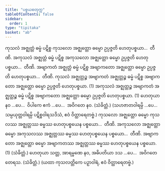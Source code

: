 ```yaml
---
title: "ပစ္စယစတုက္က"
tableOfContents: false
sidebar:
  order: 1
type: "tipitaka"
basket: "ab"
---
```



<DynamicBreadcrumb />

<Division number="78">

<Paragraph number="260">
ကုသလံ အဇ္ဈတ္တံ ဓမ္မံ ပဋိစ္စ ကုသလော အဇ္ဈတ္တော ဓမ္မော ဥပ္ပဇ္ဇတိ ဟေတုပစ္စယာ…  တီဏိ.
</Paragraph>

<Paragraph number="261">
အကုသလံ အဇ္ဈတ္တံ ဓမ္မံ ပဋိစ္စ အကုသလော အဇ္ဈတ္တော ဓမ္မော ဥပ္ပဇ္ဇတိ ဟေတုပစ္စယာ…  တီဏိ.
</Paragraph>

<Paragraph number="262">
အဗျာကတံ အဇ္ဈတ္တံ ဓမ္မံ ပဋိစ္စ အဗျာကတော အဇ္ဈတ္တော ဓမ္မော ဥပ္ပဇ္ဇတိ ဟေတုပစ္စယာ…  တီဏိ.
</Paragraph>

<Paragraph number="263">
ကုသလံ အဇ္ဈတ္တဉ္စ အဗျာကတံ အဇ္ဈတ္တဉ္စ ဓမ္မံ ပဋိစ္စ အဗျာကတော အဇ္ဈတ္တော ဓမ္မော ဥပ္ပဇ္ဇတိ ဟေတုပစ္စယာ. (1)
</Paragraph>

<Paragraph number="264">
အကုသလံ အဇ္ဈတ္တဉ္စ အဗျာကတံ အဇ္ဈတ္တဉ္စ ဓမ္မံ ပဋိစ္စ အဗျာကတော အဇ္ဈတ္တော ဓမ္မော ဥပ္ပဇ္ဇတိ ဟေတုပစ္စယာ. (1)
</Paragraph>

<Paragraph number="265">
ဟေတုယာ နဝ …ပေ…  ဝိပါကေ ဧကံ …ပေ…  အဝိဂတေ နဝ. (သံခိတ္တံ.)
</Paragraph>

<Paragraph number="266">
(သဟဇာတဝါရမ္ပိ …ပေ…  သမ္ပယုတ္တဝါရမ္ပိ ပဋိစ္စဝါရသဒိသံ, ဧဝံ ဝိတ္ထာရေတဗ္ဗံ.)
</Paragraph>

</Division>
<Division number="79">

<Paragraph number="267">
ကုသလော အဇ္ဈတ္တော ဓမ္မော ကုသလဿ အဇ္ဈတ္တဿ ဓမ္မဿ ဟေတုပစ္စယေန ပစ္စယော…  တီဏိ.
</Paragraph>

<Paragraph number="268">
အကုသလော အဇ္ဈတ္တော ဓမ္မော အကုသလဿ အဇ္ဈတ္တဿ ဓမ္မဿ ဟေတုပစ္စယေန ပစ္စယော…  တီဏိ.
</Paragraph>

<Paragraph number="269">
အဗျာကတော အဇ္ဈတ္တော ဓမ္မော အဗျာကတဿ အဇ္ဈတ္တဿ ဓမ္မဿ ဟေတုပစ္စယေန ပစ္စယော. (1) (သံခိတ္တံ.)
</Paragraph>

<Paragraph number="270">
ဟေတုယာ သတ္တ, အာရမ္မဏေ နဝ, အဓိပတိယာ ဒသ …ပေ…  အဝိဂတေ တေရသ. (သံခိတ္တံ.)
</Paragraph>

<Paragraph number="271">
(ယထာ ကုသလတ္တိကေ ပဉှာဝါရံ, ဧဝံ ဝိတ္ထာရေတဗ္ဗံ.)
</Paragraph>
</Division>